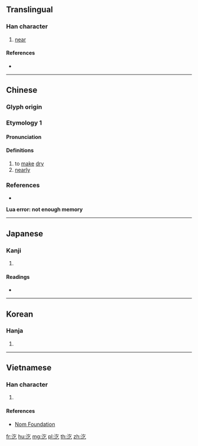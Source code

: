 {{character info/new}}
==Translingual==

===Han character===
{{Han char|rn=85|rad=水|as=03|sn=6|four=38117|canj=EON|ids=⿰氵乞}}

# [[near]]

====References====
* {{Han ref|kx=0605.080|dkj=17127|dj=0999.010|hdz=31552.050|uh=6C54|ud=27732|bh=C9FD|bd=51709}}

----

==Chinese==

===Glyph origin===
{{Han etym}}

===Etymology 1===
{{zh-forms}}

====Pronunciation====
{{zh-pron
|m=qì
|c=ngat6,hat1
|mn=ki̍t
|mc=y
|oc=y
|cat=v,adv
}}

====Definitions====
{{zh-hanzi}}

# to [[make]] [[dry]]
# [[nearly]]

===References===
* {{R:yue:mfccd}}

<strong class="error"><span class="scribunto-error" id="mw-scribunto-error-0">Lua error: not enough memory</span></strong>

----

==Japanese==

===Kanji===
{{ja-kanji|grade=|rs=水03}}

# {{defn|lang=ja|sort=水03}}

====Readings====
* {{ja-readings|on=[[きつ]] (kitsu), [[こち]] (kochi)|kun=}}

----

==Korean==

===Hanja===
{{ko-hanja|hangeul=흘|eumhun=|rv=heul|mr=hŭl|y=hul}}

# {{defn|lang=ko|sort=水03}}

----

==Vietnamese==

===Han character===
{{vi-readings|rs=水03| hanviet = ngật}}

# {{defn|lang=vi|sort=水03}}

====References====
*[http://nomfoundation.org/common/nom_details.php?codepoint=6c54 Nom Foundation]

[[fr:汔]]
[[hu:汔]]
[[mg:汔]]
[[pl:汔]]
[[th:汔]]
[[zh:汔]]